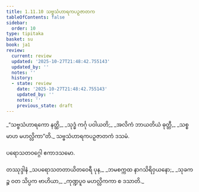 ```yaml
---
title: 1.11.10 သဗ္ဗသံဟာရကပဉှဇာတက
tableOfContents: false
sidebar:
  order: 10
type: tipitaka
basket: su
book: ja1
review:
  current: review
  updated: '2025-10-27T21:48:42.755143'
  updated_by: ''
  notes: ''
  history:
  - state: review
    date: '2025-10-27T21:48:42.755143'
    updated_by: ''
    notes: ''
    previous_state: draft
---
```



<ReviewStatus review={frontmatter.review} showDetails={true} />

<HypothesisAnnotation frontmatter={frontmatter} />

<DynamicBreadcrumb />

<Division number="110" book="ja1" e="ch" v="22" p="26">

<Paragraph number="243" type="verses" book="ja1">
_“သဗ္ဗသံဟာရကော နတ္ထိ,_  
_သုဒ္ဓံ ကင်္ဂု ပဝါယတိ;_  
_အလိကံ ဘာယတိယံ ဓုတ္တီ,_  
_သစ္စမာဟ မဟလ္လိကာ”တိ._  


</Paragraph>
</Division>

<Paragraph number="244" type="center" book="ja1">
သဗ္ဗသံဟာရကပဉှဇာတကံ ဒသမံ.

  
ပရောသတဝဂ္ဂေါ ဧကာဒသမော.



</Paragraph>

<Paragraph number="245" type="center" book="ja1">
တဿုဒ္ဒါနံ


</Paragraph>

<Paragraph number="246" type="verses" book="ja1">
_သပရောသတတာယိတဝေရီ ပုန,_  
_ဘမစက္ကထ နာဂသိရိဝှယနော;_  
_သုခကဉ္စ ဝတ သိပ္ပက ဗာဟိယာ,_  
_ကုဏ္ဍပူဝ မဟလ္လိကကာ စ ဒသာတိ._
</Paragraph>